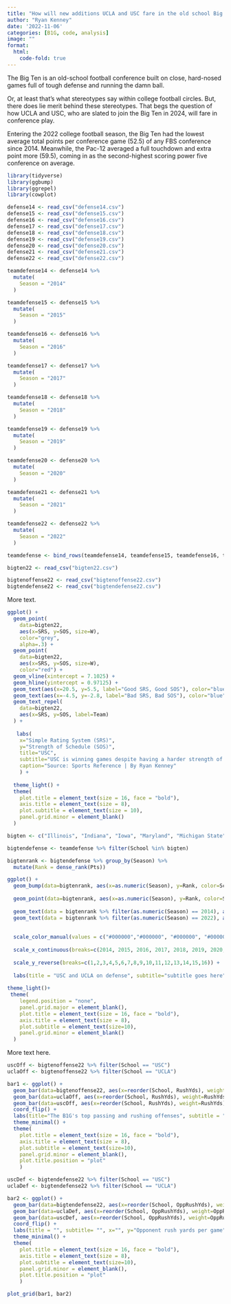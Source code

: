 ```yaml
---
title: "How will new additions UCLA and USC fare in the old school Big Ten Conference?"
author: "Ryan Kenney"
date: '2022-11-06'
categories: [B1G, code, analysis]
image: ""
format: 
  html:
    code-fold: true
---
```


The Big Ten is an old-school football conference built on close, hard-nosed games full of tough defense and running the damn ball.

Or, at least that's what stereotypes say within college football circles. But, there does lie merit behind these stereotypes. That begs the question of how UCLA and USC, who are slated to join the Big Ten in 2024, will fare in conference play.

Entering the 2022 college football season, the Big Ten had the lowest average total points per conference game (52.5) of any FBS conference since 2014. Meanwhile, the Pac-12 averaged a full touchdown and extra point more (59.5), coming in as the second-highest scoring power five conference on average.

```r
library(tidyverse)
library(ggbump)
library(ggrepel)
library(cowplot)

defense14 <- read_csv("defense14.csv")
defense15 <- read_csv("defense15.csv")
defense16 <- read_csv("defense16.csv")
defense17 <- read_csv("defense17.csv")
defense18 <- read_csv("defense18.csv")
defense19 <- read_csv("defense19.csv")
defense20 <- read_csv("defense20.csv")
defense21 <- read_csv("defense21.csv")
defense22 <- read_csv("defense22.csv")

teamdefense14 <- defense14 %>% 
  mutate(
    Season = "2014"
  )

teamdefense15 <- defense15 %>% 
  mutate(
    Season = "2015"
  )

teamdefense16 <- defense16 %>% 
  mutate(
    Season = "2016"
  )

teamdefense17 <- defense17 %>% 
  mutate(
    Season = "2017"
  )

teamdefense18 <- defense18 %>% 
  mutate(
    Season = "2018"
  )

teamdefense19 <- defense19 %>% 
  mutate(
    Season = "2019"
  )

teamdefense20 <- defense20 %>% 
  mutate(
    Season = "2020"
  )

teamdefense21 <- defense21 %>% 
  mutate(
    Season = "2021"
  )

teamdefense22 <- defense22 %>% 
  mutate(
    Season = "2022"
  )

teamdefense <- bind_rows(teamdefense14, teamdefense15, teamdefense16, teamdefense17, teamdefense18, teamdefense19, teamdefense20, teamdefense21, teamdefense22)

bigten22 <- read_csv("bigten22.csv")

bigtenoffense22 <- read_csv("bigtenoffense22.csv")
bigtendefense22 <- read_csv("bigtendefense22.csv")

```

More text.

```r
ggplot() + 
  geom_point(
    data=bigten22, 
    aes(x=SRS, y=SOS, size=W), 
    color="grey", 
    alpha=.3) + 
  geom_point(
    data=bigten22, 
    aes(x=SRS, y=SOS, size=W), 
    color="red") + 
  geom_vline(xintercept = 7.1025) + 
  geom_hline(yintercept = 0.97125) +
  geom_text(aes(x=20.5, y=5.5, label="Good SRS, Good SOS"), color="blue") +
  geom_text(aes(x=-4.5, y=-2.8, label="Bad SRS, Bad SOS"), color="blue") +
  geom_text_repel(
    data=bigten22, 
    aes(x=SRS, y=SOS, label=Team)
  ) +
  
   labs(
    x="Simple Rating System (SRS)", 
    y="Strength of Schedule (SOS)", 
    title="USC", 
    subtitle="USC is winning games despite having a harder strength of schedule than any Big Ten team.", 
    caption="Source: Sports Reference | By Ryan Kenney"
    ) +
  
  theme_light() +
  theme(
    plot.title = element_text(size = 16, face = "bold"),
    axis.title = element_text(size = 8),
    plot.subtitle = element_text(size = 10),
    panel.grid.minor = element_blank()
  )
```

```r
bigten <- c("Illinois", "Indiana", "Iowa", "Maryland", "Michigan State", "Michigan", "Minnesota", "Nebraska", "Northwestern", "Ohio State", "Penn State", "Purdue", "Rutgers", "Wisconsin", "UCLA", "USC")

bigtendefense <- teamdefense %>% filter(School %in% bigten)

bigtenrank <- bigtendefense %>% group_by(Season) %>% 
  mutate(Rank = dense_rank(Pts))

ggplot() + 
  geom_bump(data=bigtenrank, aes(x=as.numeric(Season), y=Rank, color=School)) +
  
  geom_point(data=bigtenrank, aes(x=as.numeric(Season), y=Rank, color=School), size = 2) +
  
  geom_text(data = bigtenrank %>% filter(as.numeric(Season) == 2014), aes(x = as.numeric(Season) - .05, y=Rank, label = School), size = 2, hjust = 1) +
  geom_text(data = bigtenrank %>% filter(as.numeric(Season) == 2022), aes(x = as.numeric(Season) + .05, y=Rank, label = School), size = 2, hjust = 0) +
  
  
  scale_color_manual(values = c("#000000","#000000", "#000000", "#000000", "#000000", "#000000","#000000", "#000000", "#000000", "#000000", "#000000", "#000000", "#000000","#2D68C4","#990000","#000000")) +
  
  scale_x_continuous(breaks=c(2014, 2015, 2016, 2017, 2018, 2019, 2020, 2021, 2022)) +
  
  scale_y_reverse(breaks=c(1,2,3,4,5,6,7,8,9,10,11,12,13,14,15,16)) +
  
  labs(title = "USC and UCLA on defense", subtitle="subtitle goes here", y="Rank", x="Season") +
  
theme_light()+
 theme(
    legend.position = "none",
    panel.grid.major = element_blank(),
    plot.title = element_text(size = 16, face = "bold"),
    axis.title = element_text(size = 8), 
    plot.subtitle = element_text(size=10), 
    panel.grid.minor = element_blank()
  )
```

More text here.

```r
uscOff <- bigtenoffense22 %>% filter(School == "USC")
uclaOff <- bigtenoffense22 %>% filter(School == "UCLA")

bar1 <- ggplot() + 
  geom_bar(data=bigtenoffense22, aes(x=reorder(School, RushYds), weight=RushYds), fill="grey") +
  geom_bar(data=uclaOff, aes(x=reorder(School, RushYds), weight=RushYds), fill="#2D68C4") +
  geom_bar(data=uscOff, aes(x=reorder(School, RushYds), weight=RushYds), fill="#990000") +
  coord_flip() + 
  labs(title="The B1G's top passing and rushing offenses", subtitle = "Ohio State, Michigan, Michigan State and Nebraska appear on both lists.",  x="", y="Rush yards per game", caption = "") + 
  theme_minimal() + 
  theme(
    plot.title = element_text(size = 16, face = "bold"),
    axis.title = element_text(size = 8), 
    plot.subtitle = element_text(size=10), 
    panel.grid.minor = element_blank(),
    plot.title.position = "plot"
    )

uscDef <- bigtendefense22 %>% filter(School == "USC")
uclaDef <- bigtendefense22 %>% filter(School == "UCLA")

bar2 <- ggplot() + 
  geom_bar(data=bigtendefense22, aes(x=reorder(School, OppRushYds), weight=OppRushYds), fill="grey") +
  geom_bar(data=uclaDef, aes(x=reorder(School, OppRushYds), weight=OppRushYds), fill="#2D68C4") +
  geom_bar(data=uscDef, aes(x=reorder(School, OppRushYds), weight=OppRushYds), fill="#990000") +
  coord_flip() +  
  labs(title = "", subtitle= "", x="", y="Opponent rush yards per game",  caption="Source: Sports Reference | By Ryan Kenney") + 
  theme_minimal() + 
  theme(
    plot.title = element_text(size = 16, face = "bold"),
    axis.title = element_text(size = 8), 
    plot.subtitle = element_text(size=10), 
    panel.grid.minor = element_blank(),
    plot.title.position = "plot"
    )

plot_grid(bar1, bar2) 
```
